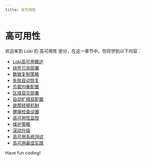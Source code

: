 ```yaml
---
title: 高可用性
---
```


# 高可用性

欢迎来到 Loki 的 高可用性 部分，在这一章节中，你将学到以下内容：

- [Loki高可用概述](./0-loki-high-availability-overview.mdx)
- [组件冗余部署](./1-component-redundancy-deployment.mdx)
- [数据复制策略](./2-data-replication-strategy.mdx)
- [失败自动恢复](./3-automatic-recovery-upon-failure.mdx)
- [负载均衡配置](./4-load-balancing-configuration.mdx)
- [区域容灾部署](./5-regional-disaster-recovery-deployment.mdx)
- [自动扩缩容配置](./6-automatic-scaling-configuration.mdx)
- [故障转移机制](./7-failover-mechanism.mdx)
- [健康检查设置](./8-health-check-settings.mdx)
- [高可用性监控](./9-high-availability-monitoring.mdx)
- [维护策略](./10-maintenance-strategy.mdx)
- [滚动升级](./11-rolling-upgrade.mdx)
- [高可用系统测试](./12-high-availability-system-testing.mdx)
- [高可用最佳实践](./13-high-availability-best-practices.mdx)

Have fun coding!
